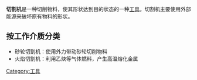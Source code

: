 '''切割机'''是一种切削物料，使其形状达到目的状态的一种[[工具|工具]]。切割机主要使用外部能源来破坏原有物料的形状。

==按工作介质分类==
*砂轮切割机：使用外力带动砂轮切削物料
*火焰切割机：利用乙炔等气体燃料，产生高温熔化金属
{{工业小作品}}
[[Category:工具|Category:工具]]